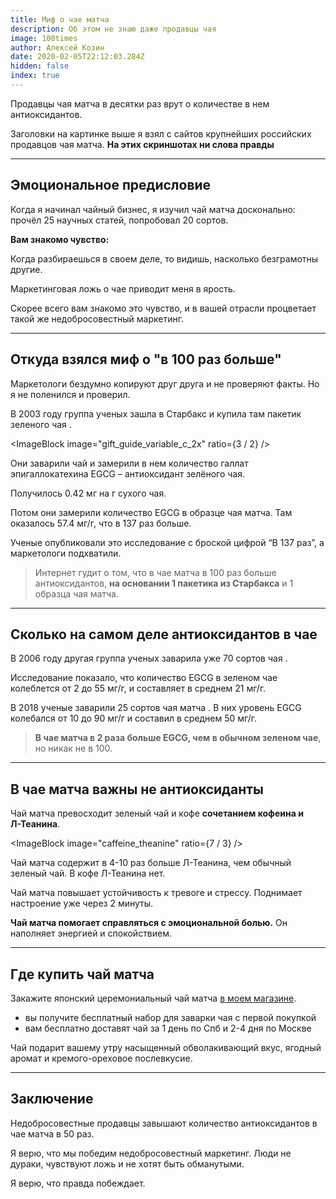 ```yaml
---
title: Миф о чае матча
description: Об этом не знаю даже продавцы чая
image: 100times
author: Алексей Козин
date: 2020-02-05T22:12:03.284Z
hidden: false
index: true
---
```



Продавцы чая матча в десятки раз врут о количестве в нем антиоксидантов.

Заголовки на картинке выше я взял с сайтов крупнейших российских продавцов чая матча. **На этих скриншотах ни слова правды**

---

## Эмоциональное предисловие

Когда я начинал чайный бизнес, я изучил чай матча досконально: прочёл 25 научных статей, попробовал 20 сортов.

**Вам знакомо чувство:**

Когда разбираешься в своем деле, то видишь, насколько безграмотны другие.

Маркетинговая ложь о чае приводит меня в <Rage>ярость</Rage>.

Скорее всего вам знакомо это чувство, и в вашей отрасли процветает такой же недобросовестный маркетинг.

---

## Откуда взялся миф о "в 100 раз больше"

Маркетологи бездумно копируют друг друга и не проверяют факты. Но я не поленился и проверил.

В 2003 году группа ученых зашла в Старбакс и купила там пакетик зеленого чая <CounterLnk href="https://www.sciencedirect.com/science/article/abs/pii/S0021967303011336"/>.

<ImageBlock image="gift_guide_variable_c_2x" ratio={3 / 2} />

Они заварили чай и замерили в нем количество галлат эпигаллокатехина EGCG – антиоксидант зелёного чая.

Получилось 0.42 мг на г сухого чая.

Потом они замерили количество EGCG в образце чая матча. Там оказалось 57.4 мг/г, что в 137 раз больше.

Ученые опубликовали это исследование с броской цифрой “В 137 раз”, а маркетологи подхватили.

> Интернет гудит о том, что в чае матча в 100 раз больше антиоксидантов, **на основании 1 пакетика из Старбакса** и 1 образца чая матча.

---

## Сколько на самом деле антиоксидантов в чае

В 2006 году другая группа ученых заварила уже 70 сортов чая <CounterLnk href="https://www.semanticscholar.org/paper/HPLC-analysis-of-catechins%2C-theaflavins%2C-and-in-and-Friedman-Levin/6208e0617e0282e561aba4c6ae2d30f7b0653f58"/>.

Исследование показало, что количество EGCG в зеленом чае колеблется от 2 до 55 мг/г, и составляет в среднем 21 мг/г.

В 2018 ученые заварили 25 сортов чая матча <CounterLnk href="https://www.jstage.jst.go.jp/article/jarq/52/2/52_143/_article/-char/ja/"/>. В них уровень EGCG колебался от 10 до 90 мг/г и составил в среднем 50 мг/г.

> **В чае матча в 2 раза больше EGCG, чем в обычном зеленом чае**, но никак не в 100.

---

## В чае матча важны не антиоксиданты

Чай матча превосходит зеленый чай и кофе **сочетанием кофеина и <span style="white-space: nowrap;">Л-Теанина</span>**.

<ImageBlock image="caffeine_theanine" ratio={7 / 3} />

Чай матча содержит в 4-10 раз больше Л-Теанина, чем обычный зеленый чай. В кофе <span style="white-space: nowrap;">Л-Теанина</span> нет.

Чай матча повышает устойчивость к тревоге и стрессу. Поднимает настроение уже через 2 минуты.

**Чай матча помогает справляться с эмоциональной болью.** Он наполняет энергией и <Calm>спокойствием</Calm>.

---

<ImageBlock image="gift_matcha_tea_box_from_top_ex" ratio={1} />

## Где купить чай матча

Закажите японский церемониальный чай матча [в моем магазине](/).

- вы получите бесплатный набор для заварки чая с первой покупкой
- вам бесплатно доставят чай за 1 день по Спб и 2-4 дня по Москве

Чай подарит вашему утру насыщенный обволакивающий вкус, ягодный аромат и кремого-ореховое послевкусие.

---

## Заключение

Недобросовестные продавцы завышают количество антиоксидантов в чае матча в 50 раз.

Я верю, что мы победим недобросовестный маркетинг. Люди не дураки, чувствуют ложь и не хотят быть обманутыми.

Я верю, что правда побеждает.